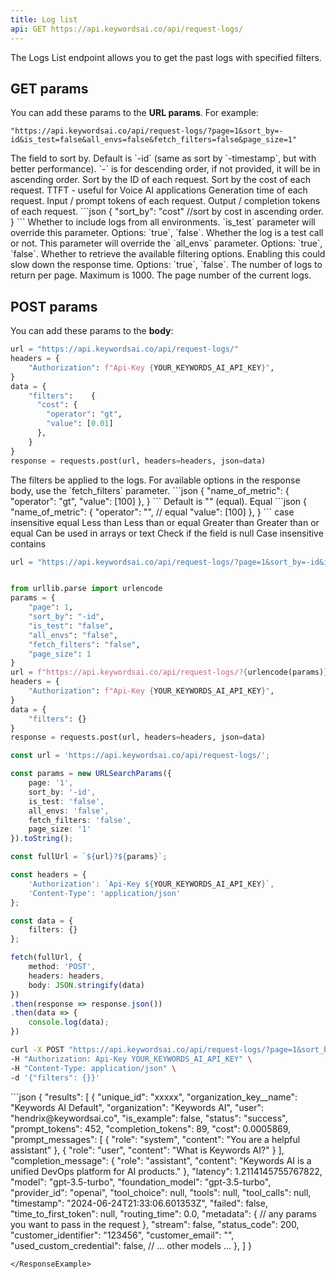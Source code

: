 ```yaml
---
title: Log list
api: GET https://api.keywordsai.co/api/request-logs/
---
```


The Logs List endpoint allows you to get the past logs with specified filters.


## GET params
You can add these params to the **URL params**.
For example:
```
"https://api.keywordsai.co/api/request-logs/?page=1&sort_by=-id&is_test=false&all_envs=false&fetch_filters=false&page_size=1"
```

<ParamField path="sort_by" type="string" required>
  The field to sort by. Default is `-id` (same as sort by `-timestamp`, but with better performance).
  `-` is for descending order, if not provided, it will be in ascending order.
  <AccordionGroup>
    <Accordion title="Properties">
        <ResponseField name="id" type="string">
            Sort by the ID of each request.
        </ResponseField>
        <ResponseField name="cost" type="string">
            Sort by the cost of each request.
        </ResponseField>
        <ResponseField name="time_to_first_token" type="string">
           TTFT - useful for Voice AI applications
        </ResponseField>
        <ResponseField name="latency" type="string">
          Generation time of each request.
        </ResponseField>
        <ResponseField name="prompt_tokens" type="string">
          Input / prompt tokens of each request.
        </ResponseField>
        <ResponseField name="completion_tokens" type="string">
          Output / completion tokens of each request.
        </ResponseField>
        <ResponseField name="all_tokens" type="string">
        </ResponseField>
    </Accordion>
    <Accordion title="Example">
    ```json
    {
      "sort_by": "cost" //sort by cost in ascending order.
    }
    ```
    </Accordion>
</AccordionGroup>
</ParamField>
<ParamField path="all_envs" type="string" default="false">
  Whether to include logs from all environments. `is_test` parameter will override this parameter.
  Options: `true`, `false`.
</ParamField>

<ParamField path="is_test" type="string" default="false">
  Whether the log is a test call or not. This parameter will override the `all_envs` parameter.
  Options: `true`, `false`.
</ParamField>

<ParamField path="fetch_filters" type="string" default="false">
  Whether to retrieve the available filtering options. Enabling this could slow down the response time.
  Options: `true`, `false`.
</ParamField>

<ParamField path="page_size" type="number" default={100}>
  The number of logs to return per page. Maximum is 1000.
</ParamField>

<ParamField path="page" type="number" default={1}>
  The page number of the current logs.
</ParamField>

## POST params
You can add these params to the **body**:
```python
url = "https://api.keywordsai.co/api/request-logs/"
headers = {
    "Authorization": f"Api-Key {YOUR_KEYWORDS_AI_API_KEY}",
}
data = {
    "filters":    {
      "cost": {
        "operator": "gt",
        "value": [0.01]
      },
    }
}
response = requests.post(url, headers=headers, json=data)
```

<ParamField path="filters" type="object" default={{}}>
  The filters be applied to the logs. For available options in the response body, use the `fetch_filters` parameter.
<Accordion title="Example">
  ```json
    {
      "name_of_metric": {
        "operator": "gt",
        "value": [100]
      },
    }
    ```
  </Accordion>
</ParamField>

<ParamField path="operator" type="string" required>
  Default is "" (equal).
  <Accordion title="Properties">
        <ResponseField name=" " type="string">
            Equal
            <Accordion title="Example">
            ```json
            {
              "name_of_metric": {
                "operator": "", // equal
                "value": [100]
              },
            }
            ```
            </Accordion>
        </ResponseField>
        <ResponseField name="iexact" type="string">
            case insensitive equal
        </ResponseField>
        <ResponseField name="lt" type="string">
           Less than
        </ResponseField>
        <ResponseField name="lte" type="string">
           Less than or equal
        </ResponseField>
        <ResponseField name="gt" type="string">
          Greater than
        </ResponseField>
        <ResponseField name="gte" type="string">
          Greater than or equal
        </ResponseField>
        <ResponseField name="contains" type="string">
        </ResponseField>
        <ResponseField name="endswith" type="string">
        </ResponseField>
        <ResponseField name="in" type="string">
          Can be used in arrays or text
        </ResponseField>
        <ResponseField name="isnull" type="string">
          Check if the field is null
        </ResponseField>
        <ResponseField name="icontains" type="string">
          Case insensitive contains
        </ResponseField>
        <ResponseField name="not" type="string">
        </ResponseField>
    </Accordion>

</ParamField>

<RequestExample>

```python Python
url = "https://api.keywordsai.co/api/request-logs/?page=1&sort_by=-id&is_test=false&all_envs=false&fetch_filters=false&page_size=1"


from urllib.parse import urlencode
params = {
    "page": 1,
    "sort_by": "-id",
    "is_test": "false",
    "all_envs": "false",
    "fetch_filters": "false",
    "page_size": 1
}
url = f"https://api.keywordsai.co/api/request-logs/?{urlencode(params)}"
headers = {
    "Authorization": f"Api-Key {YOUR_KEYWORDS_AI_API_KEY}",
}
data = {
    "filters": {}
}
response = requests.post(url, headers=headers, json=data)
```
```typescript TypeScript
const url = 'https://api.keywordsai.co/api/request-logs/';

const params = new URLSearchParams({
    page: '1',
    sort_by: '-id',
    is_test: 'false',
    all_envs: 'false',
    fetch_filters: 'false',
    page_size: '1'
}).toString();

const fullUrl = `${url}?${params}`;

const headers = {
    'Authorization': `Api-Key ${YOUR_KEYWORDS_AI_API_KEY}`,
    'Content-Type': 'application/json'
};

const data = {
    filters: {}
};

fetch(fullUrl, {
    method: 'POST',
    headers: headers,
    body: JSON.stringify(data)
})
.then(response => response.json())
.then(data => {
    console.log(data);
})
```
```bash cURL
curl -X POST "https://api.keywordsai.co/api/request-logs/?page=1&sort_by=-id&is_test=false&all_envs=false&fetch_filters=false&page_size=1" \
-H "Authorization: Api-Key YOUR_KEYWORDS_AI_API_KEY" \
-H "Content-Type: application/json" \
-d '{"filters": {}}'

```
</RequestExample>
<ResponseExample>
```json
{
    "results": [
       {
        "unique_id": "xxxxx",
        "organization_key__name": "Keywords AI Default",
        "organization": "Keywords AI",
        "user": "hendrix@keywordsai.co",
        "is_example": false,
        "status": "success",
        "prompt_tokens": 452,
        "completion_tokens": 89,
        "cost": 0.0005869,
        "prompt_messages": [
                {
                    "role": "system",
                    "content": "You are a helpful assistant"
                },
                {
                    "role": "user",
                    "content": "What is Keywords AI?"
                }
        ],
        "completion_message": {
                "role": "assistant",
                "content": "Keywords AI is a unified DevOps platform for AI products."
        },
        "latency": 1.2114145755767822,
        "model": "gpt-3.5-turbo",
        "foundation_model": "gpt-3.5-turbo",
        "provider_id": "openai",
        "tool_choice": null,
        "tools": null,
        "tool_calls": null,
        "timestamp": "2024-06-24T21:33:06.601353Z",
        "failed": false,
        "time_to_first_token": null,
        "routing_time": 0.0,
        "metadata": {
            // any params you want to pass in the request
            },
        "stream": false,
        "status_code": 200,
        "customer_identifier": "123456",
        "customer_email": "",
        "used_custom_credential": false,
       // ... other models ... 
       },
    ]
}

```
</ResponseExample>